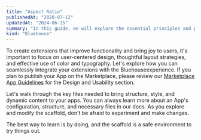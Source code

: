 ```yaml
---
title: "Aspect Ratio"
publishedAt: "2020-07-12"
updatedAt: "2024-06-15"
summary: "In this guide, we will explore the essential principles and practical tips to ensure that your Bluehouseextensions engage users and integrate seamlessly with our ecosystem."
kind: "Bluehouse"
---
```


To create extensions that improve functionality and bring joy to users, it's important to focus on user-centered design, thoughtful layout strategies, and effective use of color and typography. Let's explore how you can seamlessly integrate your extensions with the Bluehouseexperience. If you plan to publish your App on the Marketplace, please review our [Marketplace App Guidelines](#0) for the Design and Usability section.

Let's walk through the key files needed to bring structure, style, and dynamic content to your apps. You can always learn more about an App's configuration, structure, and necessary files in our docs. As you explore and modify the scaffold, don't be afraid to experiment and make changes.

The best way to learn is by doing, and the scaffold is a safe environment to try things out.
